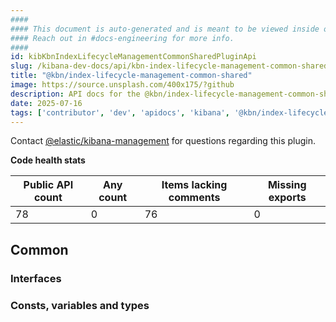 ```yaml
---
####
#### This document is auto-generated and is meant to be viewed inside our experimental, new docs system.
#### Reach out in #docs-engineering for more info.
####
id: kibKbnIndexLifecycleManagementCommonSharedPluginApi
slug: /kibana-dev-docs/api/kbn-index-lifecycle-management-common-shared
title: "@kbn/index-lifecycle-management-common-shared"
image: https://source.unsplash.com/400x175/?github
description: API docs for the @kbn/index-lifecycle-management-common-shared plugin
date: 2025-07-16
tags: ['contributor', 'dev', 'apidocs', 'kibana', '@kbn/index-lifecycle-management-common-shared']
---
```




Contact [@elastic/kibana-management](https://github.com/orgs/elastic/teams/kibana-management) for questions regarding this plugin.

**Code health stats**

| Public API count  | Any count | Items lacking comments | Missing exports |
|-------------------|-----------|------------------------|-----------------|
| 78 | 0 | 76 | 0 |

## Common

### Interfaces
<DocDefinitionList data={kbnIndexLifecycleManagementCommonSharedObj.common.interfaces}/>

### Consts, variables and types
<DocDefinitionList data={kbnIndexLifecycleManagementCommonSharedObj.common.misc}/>

